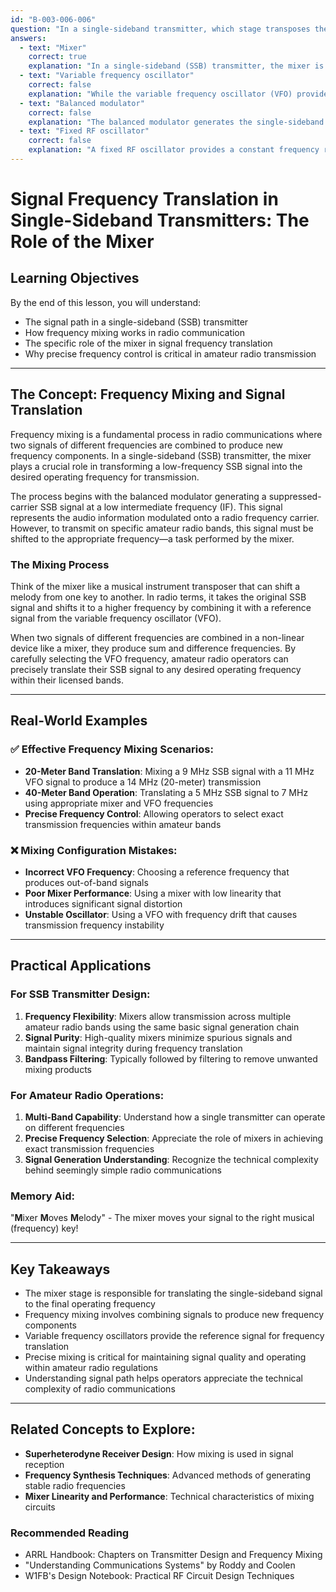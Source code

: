 ```yaml
---
id: "B-003-006-006"
question: "In a single-sideband transmitter, which stage transposes the single-sideband signal to the operating frequency?"
answers:
  - text: "Mixer"
    correct: true
    explanation: "In a single-sideband (SSB) transmitter, the mixer is the critical stage that takes the low-frequency SSB signal generated by the balanced modulator and shifts it up to the final operating frequency. By combining the SSB signal with a signal from a variable frequency oscillator (VFO), the mixer performs frequency translation, effectively 'transposing' the signal to the desired amateur radio band frequency through the process of frequency mixing."
  - text: "Variable frequency oscillator"
    correct: false
    explanation: "While the variable frequency oscillator (VFO) provides the frequency reference for mixing, it does not itself transpose the SSB signal. The VFO generates a stable, adjustable frequency that is used in the mixer stage to shift the SSB signal, but it is not responsible for the actual frequency translation process."
  - text: "Balanced modulator"
    correct: false
    explanation: "The balanced modulator generates the single-sideband signal by suppressing the carrier and producing either the upper or lower sideband. However, it operates at a low intermediate frequency and does not transpose the signal to the final operating frequency. Its role is signal generation, not frequency translation."
  - text: "Fixed RF oscillator"
    correct: false
    explanation: "A fixed RF oscillator provides a constant frequency reference and cannot perform the frequency translation required to move the SSB signal to different amateur radio bands. Unlike a variable frequency oscillator, it lacks the ability to change frequencies, making it unsuitable for transposing the SSB signal."
---
```


# Signal Frequency Translation in Single-Sideband Transmitters: The Role of the Mixer

## Learning Objectives
By the end of this lesson, you will understand:
- The signal path in a single-sideband (SSB) transmitter
- How frequency mixing works in radio communication
- The specific role of the mixer in signal frequency translation
- Why precise frequency control is critical in amateur radio transmission

---

## The Concept: Frequency Mixing and Signal Translation

Frequency mixing is a fundamental process in radio communications where two signals of different frequencies are combined to produce new frequency components. In a single-sideband (SSB) transmitter, the mixer plays a crucial role in transforming a low-frequency SSB signal into the desired operating frequency for transmission.

The process begins with the balanced modulator generating a suppressed-carrier SSB signal at a low intermediate frequency (IF). This signal represents the audio information modulated onto a radio frequency carrier. However, to transmit on specific amateur radio bands, this signal must be shifted to the appropriate frequency—a task performed by the mixer.

### The Mixing Process

Think of the mixer like a musical instrument transposer that can shift a melody from one key to another. In radio terms, it takes the original SSB signal and shifts it to a higher frequency by combining it with a reference signal from the variable frequency oscillator (VFO).

When two signals of different frequencies are combined in a non-linear device like a mixer, they produce sum and difference frequencies. By carefully selecting the VFO frequency, amateur radio operators can precisely translate their SSB signal to any desired operating frequency within their licensed bands.

---

## Real-World Examples

### ✅ Effective Frequency Mixing Scenarios:
- **20-Meter Band Translation**: Mixing a 9 MHz SSB signal with a 11 MHz VFO signal to produce a 14 MHz (20-meter) transmission
- **40-Meter Band Operation**: Translating a 5 MHz SSB signal to 7 MHz using appropriate mixer and VFO frequencies
- **Precise Frequency Control**: Allowing operators to select exact transmission frequencies within amateur bands

### ❌ Mixing Configuration Mistakes:
- **Incorrect VFO Frequency**: Choosing a reference frequency that produces out-of-band signals
- **Poor Mixer Performance**: Using a mixer with low linearity that introduces significant signal distortion
- **Unstable Oscillator**: Using a VFO with frequency drift that causes transmission frequency instability

---

## Practical Applications

### For SSB Transmitter Design:
1. **Frequency Flexibility**: Mixers allow transmission across multiple amateur radio bands using the same basic signal generation chain
2. **Signal Purity**: High-quality mixers minimize spurious signals and maintain signal integrity during frequency translation
3. **Bandpass Filtering**: Typically followed by filtering to remove unwanted mixing products

### For Amateur Radio Operations:
1. **Multi-Band Capability**: Understand how a single transmitter can operate on different frequencies
2. **Precise Frequency Selection**: Appreciate the role of mixers in achieving exact transmission frequencies
3. **Signal Generation Understanding**: Recognize the technical complexity behind seemingly simple radio communications

### Memory Aid:
"**M**ixer **M**oves **M**elody" - The mixer moves your signal to the right musical (frequency) key!

---

## Key Takeaways

- The mixer stage is responsible for translating the single-sideband signal to the final operating frequency
- Frequency mixing involves combining signals to produce new frequency components
- Variable frequency oscillators provide the reference signal for frequency translation
- Precise mixing is critical for maintaining signal quality and operating within amateur radio regulations
- Understanding signal path helps operators appreciate the technical complexity of radio communications

---

## Related Concepts to Explore:
- **Superheterodyne Receiver Design**: How mixing is used in signal reception
- **Frequency Synthesis Techniques**: Advanced methods of generating stable radio frequencies
- **Mixer Linearity and Performance**: Technical characteristics of mixing circuits

### Recommended Reading

- ARRL Handbook: Chapters on Transmitter Design and Frequency Mixing
- "Understanding Communications Systems" by Roddy and Coolen
- W1FB's Design Notebook: Practical RF Circuit Design Techniques